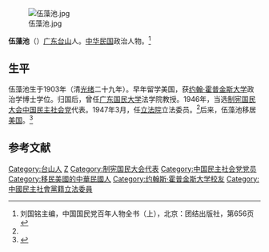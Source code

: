[[File:伍藻池.jpg|thumb]]

'''伍藻池'''（{{bd|1903年||？|}}）[[广东|广东]][[台山市|台山]]人。[[中华民国|中华民国]]政治人物。<ref name=kmt>刘国铭主编，中国国民党百年人物全书（上），北京：团结出版社，第656页</ref>

==生平==
伍藻池生于1903年（清[[光绪|光绪]]二十九年）。早年留学美国，获[[约翰·霍普金斯大学|约翰·霍普金斯大学]]政治学博士学位。归国后，曾任[[广东国民大学|广东国民大学]]法学院教授。1946年，当选[[制宪国民大会|制宪国民大会]][[中国民主社会党|中国民主社会党]]代表。1947年3月，任[[立法院|立法院]]立法委员。<ref name=kmt/>后来，伍藻池移居[[美国|美国]]。<ref>{{Cite web |url=http://www.chinarwzj.com/gdzg/163.html |title=悠悠岁月赤子心——略记爱国侨领魏需逊伉俪（第一部），中国人物传记网，2011年05月11日 |accessdate=2013年7月1日 |archive-date=2019年5月2日 |archive-url=https://web.archive.org/web/20190502125607/http://www.chinarwzj.com/gdzg/163.html |dead-url=no }}</ref>

==参考文献==
{{reflist}}

{{第4屆中華民國訓政時期立法委員名單}}
{{DEFAULTSORT:Wu伍}}
[[Category:台山人|Category:台山人]]
[[Category:伍姓|Z]]
[[Category:制宪国民大会代表|Category:制宪国民大会代表]]
[[Category:中国民主社会党党员|Category:中国民主社会党党员]]
[[Category:移民美國的中華民國人|Category:移民美國的中華民國人]]
[[Category:约翰斯·霍普金斯大学校友|Category:约翰斯·霍普金斯大学校友]]
[[Category:中國民主社會黨籍立法委員|Category:中國民主社會黨籍立法委員]]